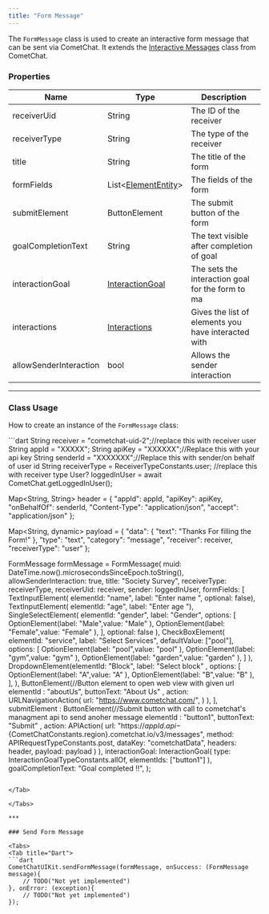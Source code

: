 ```yaml
---
title: "Form Message"
---
```


The `FormMessage` class is used to create an interactive form message that can be sent via CometChat. It extends the [Interactive Messages](/docs/sdk/flutter/interactive-messages) class from CometChat.

### Properties

| Name                   | Type                                                                       | Description                                         |
| ---------------------- | -------------------------------------------------------------------------- | --------------------------------------------------- |
| receiverUid            | String                                                                     | The ID of the receiver                              |
| receiverType           | String                                                                     | The type of the receiver                            |
| title                  | String                                                                     | The title of the form                               |
| formFields             | List\<[ElementEntity](/docs/ui-kit/flutter/v4/interactive-element-entity)> | The fields of the form                              |
| submitElement          | ButtonElement                                                              | The submit button of the form                       |
| goalCompletionText     | String                                                                     | The text visible after completion of goal           |
| interactionGoal        | [InteractionGoal](/docs/sdk/flutter/interactive-messages#interactiongoal)  | The sets the interaction goal for the form to ma    |
| interactions           | [Interactions](/docs/sdk/flutter/interactive-messages#interaction)         | Gives the list of elements you have interacted with |
| allowSenderInteraction | bool                                                                       | Allows the sender interaction                       |

***

### Class Usage

How to create an instance of the `FormMessage` class:

<Tabs>
<Tab title="Dart">
```dart
String receiver = "cometchat-uid-2";//replace this with receiver user
String appId = "XXXXX";
String apiKey = "XXXXXX";//Replace this with your api key
String senderId = "XXXXXXX";//Replace this with sender/on behalf of user id
String receiverType = ReceiverTypeConstants.user; //replace this with receiver type
User? loggedInUser = await CometChat.getLoggedInUser();

Map<String, String> header = {
  "appId": appId,
  "apiKey": apiKey,
  "onBehalfOf": senderId,
  "Content-Type": "application/json",
  "accept": "application/json"
};

Map<String, dynamic> payload = {
  "data": {
    "text": "Thanks For filling the Form!"
  },
  "type": "text",
  "category": "message",
  "receiver": receiver,
  "receiverType": "user"
};

FormMessage formMessage  = FormMessage(
    muid: DateTime.now().microsecondsSinceEpoch.toString(),
    allowSenderInteraction: true,
    title: "Society Survey",
    receiverType: receiverType,
    receiverUid: receiver,
    sender: loggedInUser,
    formFields: [
        TextInputElement( elementId: "name", label: "Enter name ", optional: false),
        TextInputElement( elementId: "age", label: "Enter age "),
        SingleSelectElement(
            elementId: "gender",
            label: "Gender",
            options: [
                OptionElement(label: "Male",value: "Male" ),
                OptionElement(label: "Female",value: "Female" ),
            ],
            optional: false
        ),
        CheckBoxElement( elementId: "service",
            label: "Select Services",
            defaultValue: ["pool"],
            options: [
                OptionElement(label: "pool",value: "pool" ),
                OptionElement(label: "gym",value: "gym" ),
                OptionElement(label: "garden",value: "garden" ),
            ]
        ),
        DropdownElement(elementId: "Block", label: "Select block" ,
            options: [
                OptionElement(label: "A",value: "A" ),
                OptionElement(label: "B",value: "B" ),
            ],
        ),
        ButtonElement(//Button element to open web view with given url
            elementId : "aboutUs",
            buttonText: "About Us" ,
            action: URLNavigationAction(
                url: "https://www.cometchat.com/",
            )
        ),
    ],
    submitElement : ButtonElement(//Submit button with call to cometchat's managment api to send anoher message
        elementId : "button1",
        buttonText: "Submit" ,
        action: APIAction(
            url: "https://${appId}.api-${CometChatConstants.region}.cometchat.io/v3/messages",
            method: APIRequestTypeConstants.post,
            dataKey: "cometchatData",
            headers: header,
            payload: payload
        )
    ),
    interactionGoal: InteractionGoal(
        type:  InteractionGoalTypeConstants.allOf,
        elementIds: ["button1"]
    ),
    goalCompletionText: "Goal completed !!",
);
```

</Tab>

</Tabs>

***

### Send Form Message

<Tabs>
<Tab title="Dart">
```dart
CometChatUIKit.sendFormMessage(formMessage, onSuccess: (FormMessage message){
    // TODO("Not yet implemented")
}, onError: (exception){
    // TODO("Not yet implemented")
});
```

</Tab>

</Tabs>
